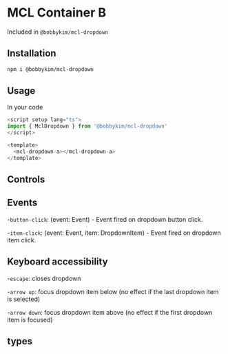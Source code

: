 
<Meta of={Stories} />

# MCL Container B

Included in `@bobbykim/mcl-dropdown`

## Installation

```sh
npm i @bobbykim/mcl-dropdown
```

## Usage

In your code

```js
<script setup lang="ts">
import { MclDropdown } from '@bobbykim/mcl-dropdown'
</script>

<template>
  <mcl-dropdown-a></mcl-dropdown-a>
</template>
```

<Canvas of={Stories.MclDropdownAExample} />

## Controls

<Controls of={Stories.MclDropdownAExample} />

## Events

-`button-click`: (event: Event) - Event fired on dropdown button click.

-`item-click`: (event: Event, item: DropdownItem) - Event fired on dropdown item click.

## Keyboard accessibility

-`escape`: closes dropdown

-`arrow up`: focus dropdown item below (no effect if the last dropdown item is selected)

-`arrow down`: focus dropdown item above (no effect if the first dropdown item is focused)

## types

```js
export interface DropdownItem {
  title: string
  [key: string]: string
}
export interface ItemClickEvent {
  event: Event
  item: DropdownItem
}

```
